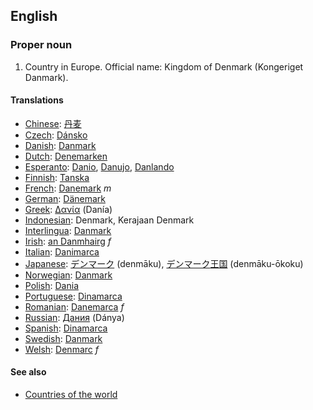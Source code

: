 ==English==

===Proper noun===

# Country in Europe. Official name: Kingdom of Denmark (Kongeriget Danmark).

====Translations====
*[[Chinese]]: [[丹麦]]
*[[Czech]]: [[Dánsko]]
*[[Danish]]: [[Danmark]]
*[[Dutch]]: [[Denemarken]]
*[[Esperanto]]: [[Danio]], [[Danujo]], [[Danlando]]
*[[Finnish]]: [[Tanska]]
*[[French]]: [[Danemark]] ''m''
*[[German]]: [[Dänemark]]
*[[Greek]]: [[Δανία]] (Danía)
*[[Indonesian]]: Denmark, Kerajaan Denmark
*[[Interlingua]]: [[Danmark]]
*[[Irish]]: [[an Danmhairg]] ''f''
*[[Italian]]: [[Danimarca]]
*[[Japanese]]: [[デンマーク]] (denmāku),  [[デンマーク]][[王国]] (denmāku-ōkoku)
*[[Norwegian]]: [[Danmark]]
*[[Polish]]: [[Dania]]
*[[Portuguese]]: [[Dinamarca]]
*[[Romanian]]: [[Danemarca]] ''f''
*[[Russian]]: [[Дания]] (Dánya)
*[[Spanish]]: [[Dinamarca]]
*[[Swedish]]: [[Danmark]]
*[[Welsh]]: [[Denmarc]] ''f''

====See also====
*[[Countries of the world]]